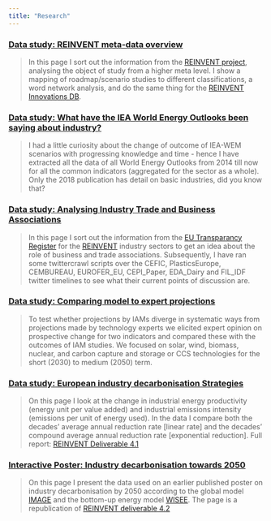 ```yaml
---
title: "Research"
---
```


### [Data study: REINVENT meta-data overview](reinvent_meta.html)

> In this page I sort out the information from the [REINVENT project](https://www.reinvent-project.eu), analysing the object of study from a higher meta level. I show a mapping of roadmap/scenario studies to different classifications, a word network analysis, and do the same thing for the [REINVENT Innovations DB](https://zenodo.org/record/1284945#.XIwmhdpKiUn).


### [Data study: What have the IEA World Energy Outlooks been saying about industry? ](WEO_Industry.html)

> I had a little curiosity about the change of outcome of IEA-WEM scenarios with progressing knowledge and time  - hence I have extracted all the data of all World Energy Outlooks from 2014 till now for all the common indicators (aggregated for the sector as a whole). Only the 2018 publication has detail on basic industries, did you know that? 

### [Data study: Analysing Industry Trade and Business Associations](twitter_talk.html)

> In this page I sort out the information from the [EU Transparancy Register](http://ec.europa.eu/transparencyregister/public/consultation/search.do?locale=en&reset=) for the [REINVENT](http://www.reinvent-project.eu) industry sectors to get an idea about the role of business and trade associations. Subsequently, I have ran some twittercrawl scripts over the CEFIC, PlasticsEurope, CEMBUREAU, EUROFER_EU, CEPI_Paper, EDA_Dairy and FIL_IDF twitter timelines to see what their current points of discussion are. 

### [Data study: Comparing model to expert projections](tech_survey.html)

> To test whether projections by IAMs diverge in systematic ways from projections made by technology experts we elicited expert opinion on prospective change for two indicators and compared these with the outcomes of IAM studies. We focused on solar, wind, biomass, nuclear, and carbon capture and storage or CCS technologies for the short (2030) to medium (2050) term. 

### [Data study: European industry decarbonisation Strategies](IAM_dashboard.html)  

> On this page I look at the change in industrial energy productivity (energy unit per value added) and industrial emissions intensity (emissions per unit of energy used). In the data I compare both the decades’ average annual reduction rate [linear rate] and the decades’ compound average annual reduction rate [exponential reduction]. Full report: [REINVENT Deliverable 4.1](https://static1.squarespace.com/static/59f0cb986957da5faf64971e/t/5a968cd7652deaeda0a2a62a/1519815901936/D4.1+Existing+visions+and+scenarios.pdf)

###  [Interactive Poster: Industry decarbonisation towards 2050](industry.html) 

> On this page I present the data used on an earlier published poster on industry decarbonisation by 2050 according to the global model [IMAGE](http://www.twitter.com/IMAGE_PBL) and the bottom-up energy model [WISEE](www.wuppertal.org/us). The page is a republication of [REINVENT deliverable 4.2](https://static1.squarespace.com/static/59f0cb986957da5faf64971e/t/5b3fdf266d2a73e319355e0c/1530912585721/D4.2+EU+decarbonisation+scenarios+for+industry.pdf)

